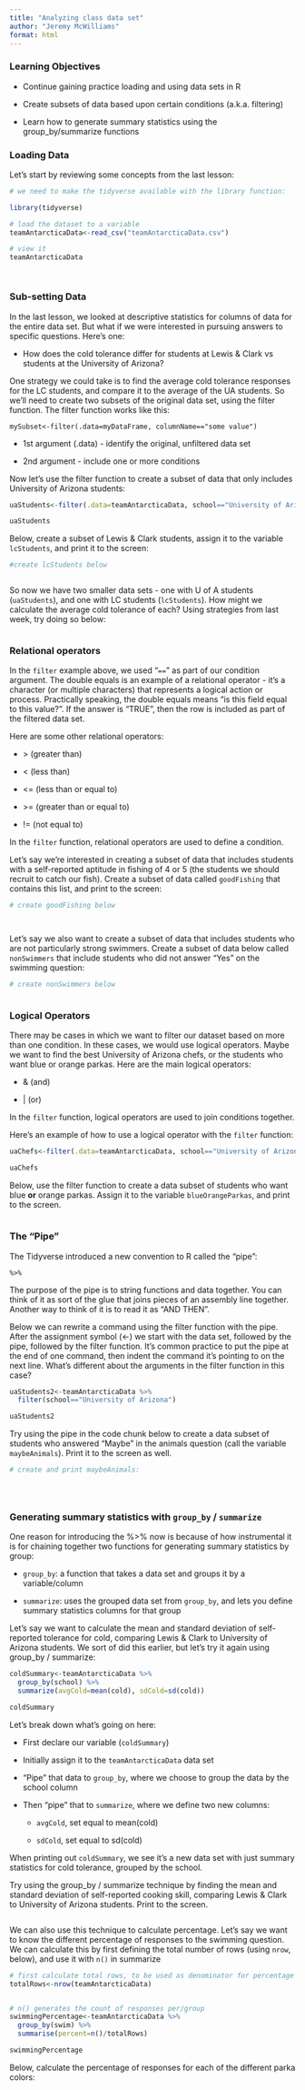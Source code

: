 ```yaml
---
title: "Analyzing class data set"
author: "Jeremy McWilliams"
format: html
---
```


### Learning Objectives

-   Continue gaining practice loading and using data sets in R

-   Create subsets of data based upon certain conditions (a.k.a. filtering)

-   Learn how to generate summary statistics using the group_by/summarize functions

### Loading Data

Let's start by reviewing some concepts from the last lesson:

```r

# we need to make the tidyverse available with the library function:

library(tidyverse)

# load the dataset to a variable
teamAntarcticaData<-read_csv("teamAntarcticaData.csv")

# view it
teamAntarcticaData




```

### Sub-setting Data

In the last lesson, we looked at descriptive statistics for columns of data for the entire data set. But what if we were interested in pursuing answers to specific questions. Here's one:

-   How does the cold tolerance differ for students at Lewis & Clark vs students at the University of Arizona?

One strategy we could take is to find the average cold tolerance responses for the LC students, and compare it to the average of the UA students. So we'll need to create two subsets of the original data set, using the filter function. The filter function works like this:

`mySubset<-filter(.data=myDataFrame, columnName=="some value")`

-   1st argument (.data) - identify the original, unfiltered data set

-   2nd argument - include one or more conditions

Now let's use the filter function to create a subset of data that only includes University of Arizona students:

```r

uaStudents<-filter(.data=teamAntarcticaData, school=="University of Arizona")

uaStudents
```

Below, create a subset of Lewis & Clark students, assign it to the variable `lcStudents`, and print it to the screen:

```r
#create lcStudents below



```

So now we have two smaller data sets - one with U of A students (`uaStudents`), and one with LC students (`lcStudents`). How might we calculate the average cold tolerance of each? Using strategies from last week, try doing so below:

```r






```

### Relational operators

In the `filter` example above, we used "`==`" as part of our condition argument. The double equals is an example of a relational operator - it's a character (or multiple characters) that represents a logical action or process. Practically speaking, the double equals means "is this field equal to this value?". If the answer is "TRUE", then the row is included as part of the filtered data set.

Here are some other relational operators:

-   \> (greater than)

-   \< (less than)

-   \<= (less than or equal to)

-   \>= (greater than or equal to)

-   != (not equal to)

In the `filter` function, relational operators are used to define a condition.

Let's say we're interested in creating a subset of data that includes students with a self-reported aptitude in fishing of 4 or 5 (the students we should recruit to catch our fish). Create a subset of data called `goodFishing` that contains this list, and print to the screen:

```r
# create goodFishing below




```

Let's say we also want to create a subset of data that includes students who are not particularly strong swimmers. Create a subset of data below called `nonSwimmers` that include students who did not answer "Yes" on the swimming question:

```r

# create nonSwimmers below



```

### Logical Operators

There may be cases in which we want to filter our dataset based on more than one condition. In these cases, we would use logical operators. Maybe we want to find the best University of Arizona chefs, or the students who want blue or orange parkas. Here are the main logical operators:

-   & (and)

-   \| (or)

In the `filter` function, logical operators are used to join conditions together.

Here's an example of how to use a logical operator with the `filter` function:

```r

uaChefs<-filter(.data=teamAntarcticaData, school=="University of Arizona" & cooking>=4)

uaChefs

```

Below, use the filter function to create a data subset of students who want blue **or** orange parkas. Assign it to the variable `blueOrangeParkas`, and print to the screen.

```r




```

### The "Pipe"

The Tidyverse introduced a new convention to R called the "pipe":

`%>%`

The purpose of the pipe is to string functions and data together. You can think of it as sort of the glue that joins pieces of an assembly line together. Another way to think of it is to read it as "AND THEN".

Below we can rewrite a command using the filter function with the pipe. After the assignment symbol (\<-) we start with the data set, followed by the pipe, followed by the filter function. It's common practice to put the pipe at the end of one command, then indent the command it's pointing to on the next line. What's different about the arguments in the filter function in this case?

```r

uaStudents2<-teamAntarcticaData %>% 
  filter(school=="University of Arizona")

uaStudents2


```

Try using the pipe in the code chunk below to create a data subset of students who answered "Maybe" in the animals question (call the variable `maybeAnimals`). Print it to the screen as well.

```r

# create and print maybeAnimals:





```

### Generating summary statistics with `group_by` / `summarize`

One reason for introducing the %\>% now is because of how instrumental it is for chaining together two functions for generating summary statistics by group:

-   `group_by`: a function that takes a data set and groups it by a variable/column

-   `summarize`: uses the grouped data set from `group_by`, and lets you define summary statistics columns for that group

Let's say we want to calculate the mean and standard deviation of self-reported tolerance for cold, comparing Lewis & Clark to University of Arizona students. We sort of did this earlier, but let's try it again using group_by / summarize:

```r

coldSummary<-teamAntarcticaData %>% 
  group_by(school) %>% 
  summarize(avgCold=mean(cold), sdCold=sd(cold))

coldSummary

```

Let's break down what's going on here:

-   First declare our variable (`coldSummary`)

-   Initially assign it to the `teamAntarcticaData` data set

-   "Pipe" that data to `group_by`, where we choose to group the data by the school column

-   Then "pipe" that to `summarize`, where we define two new columns:

    -   `avgCold`, set equal to mean(cold)

    -   `sdCold`, set equal to sd(cold)

When printing out `coldSummary`, we see it's a new data set with just summary statistics for cold tolerance, grouped by the school.

Try using the group_by / summarize technique by finding the mean and standard deviation of self-reported cooking skill, comparing Lewis & Clark to University of Arizona students. Print to the screen.

```r





```

We can also use this technique to calculate percentage. Let's say we want to know the different percentage of responses to the swimming question. We can calculate this by first defining the total number of rows (using `nrow`, below), and use it with `n()` in summarize

```r

# first calculate total rows, to be used as denominator for percentage
totalRows<-nrow(teamAntarcticaData)


# n() generates the count of responses per/group
swimmingPercentage<-teamAntarcticaData %>% 
  group_by(swim) %>% 
  summarise(percent=n()/totalRows)

swimmingPercentage

```

Below, calculate the percentage of responses for each of the different parka colors:

```r




```
